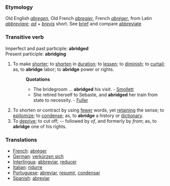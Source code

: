 ===Etymology===
Old English ''[[abregen]]'', Old French ''[[abregier]]'', French ''[[abréger]]'', from Latin ''[[abbreviare]]''; ''[[ad]]'' + ''[[brevis]]'' short. See [[brief]] and compare [[abbreviate]]
===Transitive verb===
Imperfect and past participle: '''abridged'''<br>
Present participle: '''abridging'''
#To make [[shorter]]; to [[shorten]] in [[duration]]; to [[lessen]]; to [[diminish]]; to [[curtail]]; as, to '''abridge''' labor; to '''abridge''' power or rights.
#:'''Quotations'''
#:*The bridegroom ... '''abridged''' his visit. - [[Smollett]]
#:*She retired herself to Sebaste, and '''abridged''' her train from state to necessity. - [[Fuller]]
#To shorten or contract by using [[fewer]] words, yet [[retaining]] the sense; to [[epitomize]]; to [[condense]]; as, to '''abridge''' a history or [[dictionary]].
#To [[deprive]]; to cut off; -- followed by ''of'', and formerly by ''from''; as, to '''abridge''' one of his rights.
===Translations===
*[[French]]: [[abréger]]
*[[German]]: [[verkürzen sich]]
*[[Interlingua]]: [[abbreviar]], [[reducer]]
*[[Italian]]: [[ridurre]]
*[[Portuguese]]: [[abreviar]], [[resumir]], [[condensar]]
*[[Spanish]]: [[abreviar]]